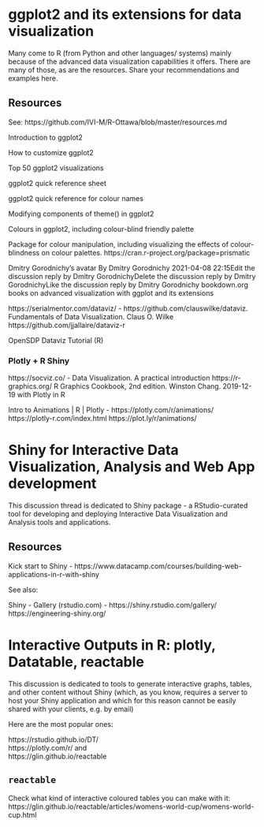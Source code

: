 



<!-- # (PART) Specialized topics {.unnumbered} -->



<!-- (and other languages/tools) -->



# ggplot2 and its extensions for data visualization


Many come to R (from Python and other languages/ systems) mainly because of the advanced data visualization capabilities it offers. There are many of those, as are the resources. Share your recommendations and examples here.



## Resources

See: https://github.com/IVI-M/R-Ottawa/blob/master/resources.md

Introduction to ggplot2

How to customize ggplot2

Top 50 ggplot2 visualizations

ggplot2 quick reference sheet

ggplot2 quick reference for colour names

Modifying components of theme() in ggplot2

Colours in ggplot2, including colour-blind friendly palette

Package for colour manipulation, including visualizing the effects of colour-blindness on colour palettes. https://cran.r-project.org/package=prismatic

Dmitry Gorodnichy's avatar
By Dmitry Gorodnichy 2021-04-08 22:15Edit the discussion reply by Dmitry GorodnichyDelete the discussion reply by Dmitry GorodnichyLike the discussion reply by Dmitry Gorodnichy
bookdown.org books on advanced visualization with ggplot and its extensions

https://serialmentor.com/dataviz/ - https://github.com/clauswilke/dataviz.
Fundamentals of Data Visualization. Claus O. Wilke
https://github.com/jjallaire/dataviz-r


OpenSDP Dataviz Tutorial (R)


### Plotly + R Shiny

https://socviz.co/ -
Data Visualization. A practical introduction
https://r-graphics.org/
R Graphics Cookbook, 2nd edition. Winston Chang. 2019-12-19
with Plotly in R

Intro to Animations | R | Plotly - https://plotly.com/r/animations/
https://plotly-r.com/index.html
https://plot.ly/r/animations/




# Shiny for Interactive Data Visualization, Analysis and Web App development


This discussion thread is dedicated to Shiny package - a  RStudio-curated tool for developing and deploying Interactive Data Visualization and Analysis tools and applications.

## Resources

Kick start to Shiny - https://www.datacamp.com/courses/building-web-applications-in-r-with-shiny

See also:

Shiny - Gallery (rstudio.com) - https://shiny.rstudio.com/gallery/
https://engineering-shiny.org/



# Interactive Outputs in R: plotly, Datatable, reactable

This  discussion is dedicated to tools to generate interactive graphs, tables, and other content without Shiny (which, as you know, requires a server to host your Shiny application and which for this reason cannot be easily shared with your clients, e.g. by email)



Here are the most popular ones:


https://rstudio.github.io/DT/  
https://plotly.com/r/ and   
https://glin.github.io/reactable  


## `reactable`
<!-- Your clients will love it -  -->

Check what kind of interactive coloured tables you can make with it: 
<!-- - it's like a coloured table inside your R generated report): -->
  https://glin.github.io/reactable/articles/womens-world-cup/womens-world-cup.html




